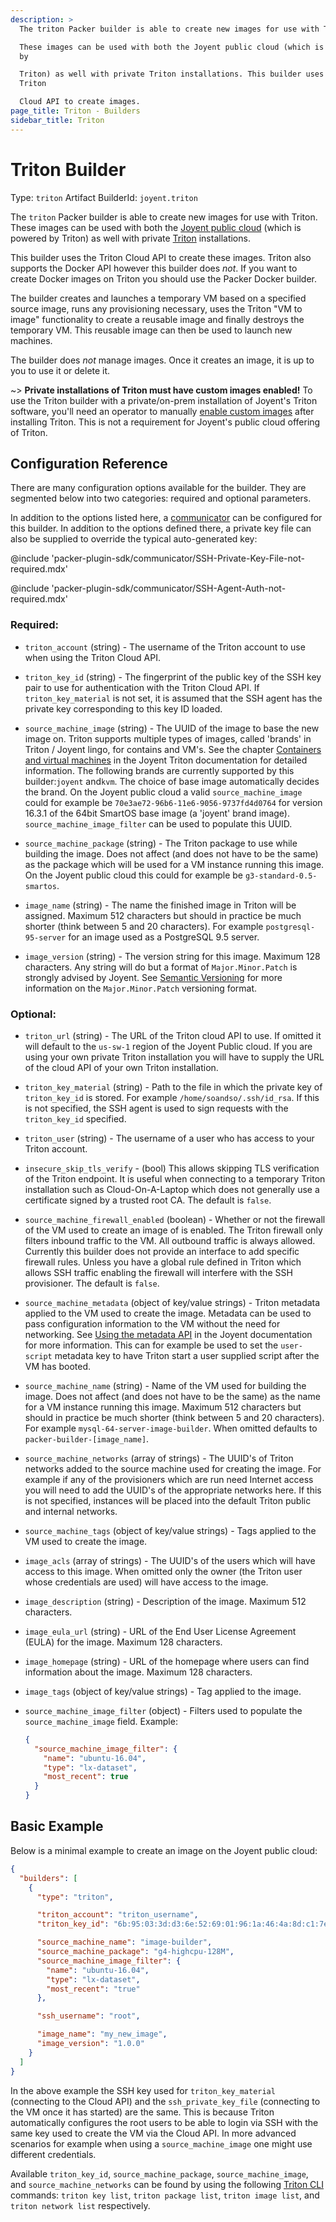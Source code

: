 ```yaml
---
description: >
  The triton Packer builder is able to create new images for use with Triton.

  These images can be used with both the Joyent public cloud (which is powered
  by

  Triton) as well with private Triton installations. This builder uses the
  Triton

  Cloud API to create images.
page_title: Triton - Builders
sidebar_title: Triton
---
```


# Triton Builder

Type: `triton`
Artifact BuilderId: `joyent.triton`

The `triton` Packer builder is able to create new images for use with Triton.
These images can be used with both the [Joyent public
cloud](https://www.joyent.com/) (which is powered by Triton) as well with
private [Triton](https://github.com/joyent/triton) installations.

This builder uses the Triton Cloud API to create these images. Triton also
supports the Docker API however this builder does _not_. If you want to create
Docker images on Triton you should use the Packer Docker builder.

The builder creates and launches a temporary VM based on a specified source
image, runs any provisioning necessary, uses the Triton "VM to image"
functionality to create a reusable image and finally destroys the temporary VM.
This reusable image can then be used to launch new machines.

The builder does _not_ manage images. Once it creates an image, it is up to you
to use it or delete it.

~> **Private installations of Triton must have custom images enabled!** To
use the Triton builder with a private/on-prem installation of Joyent's Triton
software, you'll need an operator to manually [enable custom
images](https://docs.joyent.com/private-cloud/install/image-management) after
installing Triton. This is not a requirement for Joyent's public cloud offering
of Triton.

## Configuration Reference

There are many configuration options available for the builder. They are
segmented below into two categories: required and optional parameters.

In addition to the options listed here, a
[communicator](/docs/templates/legacy_json_templates/communicators) can be configured for this
builder. In addition to the options defined there, a private key file
can also be supplied to override the typical auto-generated key:

@include 'packer-plugin-sdk/communicator/SSH-Private-Key-File-not-required.mdx'

@include 'packer-plugin-sdk/communicator/SSH-Agent-Auth-not-required.mdx'

### Required:

- `triton_account` (string) - The username of the Triton account to use when
  using the Triton Cloud API.

- `triton_key_id` (string) - The fingerprint of the public key of the SSH key
  pair to use for authentication with the Triton Cloud API. If
  `triton_key_material` is not set, it is assumed that the SSH agent has the
  private key corresponding to this key ID loaded.

- `source_machine_image` (string) - The UUID of the image to base the new
  image on. Triton supports multiple types of images, called 'brands' in
  Triton / Joyent lingo, for contains and VM's. See the chapter [Containers
  and virtual machines](https://docs.joyent.com/public-cloud/instances) in
  the Joyent Triton documentation for detailed information. The following
  brands are currently supported by this builder:`joyent` and`kvm`. The
  choice of base image automatically decides the brand. On the Joyent public
  cloud a valid `source_machine_image` could for example be
  `70e3ae72-96b6-11e6-9056-9737fd4d0764` for version 16.3.1 of the 64bit
  SmartOS base image (a 'joyent' brand image). `source_machine_image_filter`
  can be used to populate this UUID.

- `source_machine_package` (string) - The Triton package to use while
  building the image. Does not affect (and does not have to be the same) as
  the package which will be used for a VM instance running this image. On the
  Joyent public cloud this could for example be `g3-standard-0.5-smartos`.

- `image_name` (string) - The name the finished image in Triton will be
  assigned. Maximum 512 characters but should in practice be much shorter
  (think between 5 and 20 characters). For example `postgresql-95-server` for
  an image used as a PostgreSQL 9.5 server.

- `image_version` (string) - The version string for this image. Maximum 128
  characters. Any string will do but a format of `Major.Minor.Patch` is
  strongly advised by Joyent. See [Semantic Versioning](http://semver.org/)
  for more information on the `Major.Minor.Patch` versioning format.

### Optional:

- `triton_url` (string) - The URL of the Triton cloud API to use. If omitted
  it will default to the `us-sw-1` region of the Joyent Public cloud. If you
  are using your own private Triton installation you will have to supply the
  URL of the cloud API of your own Triton installation.

- `triton_key_material` (string) - Path to the file in which the private key
  of `triton_key_id` is stored. For example `/home/soandso/.ssh/id_rsa`. If
  this is not specified, the SSH agent is used to sign requests with the
  `triton_key_id` specified.

- `triton_user` (string) - The username of a user who has access to your
  Triton account.

- `insecure_skip_tls_verify` - (bool) This allows skipping TLS verification
  of the Triton endpoint. It is useful when connecting to a temporary Triton
  installation such as Cloud-On-A-Laptop which does not generally use a
  certificate signed by a trusted root CA. The default is `false`.

- `source_machine_firewall_enabled` (boolean) - Whether or not the firewall
  of the VM used to create an image of is enabled. The Triton firewall only
  filters inbound traffic to the VM. All outbound traffic is always allowed.
  Currently this builder does not provide an interface to add specific
  firewall rules. Unless you have a global rule defined in Triton which
  allows SSH traffic enabling the firewall will interfere with the SSH
  provisioner. The default is `false`.

- `source_machine_metadata` (object of key/value strings) - Triton metadata
  applied to the VM used to create the image. Metadata can be used to pass
  configuration information to the VM without the need for networking. See
  [Using the metadata
  API](https://docs.joyent.com/private-cloud/instances/using-mdata) in the
  Joyent documentation for more information. This can for example be used to
  set the `user-script` metadata key to have Triton start a user supplied
  script after the VM has booted.

- `source_machine_name` (string) - Name of the VM used for building the
  image. Does not affect (and does not have to be the same) as the name for a
  VM instance running this image. Maximum 512 characters but should in
  practice be much shorter (think between 5 and 20 characters). For example
  `mysql-64-server-image-builder`. When omitted defaults to
  `packer-builder-[image_name]`.

- `source_machine_networks` (array of strings) - The UUID's of Triton
  networks added to the source machine used for creating the image. For
  example if any of the provisioners which are run need Internet access you
  will need to add the UUID's of the appropriate networks here. If this is
  not specified, instances will be placed into the default Triton public and
  internal networks.

- `source_machine_tags` (object of key/value strings) - Tags applied to the
  VM used to create the image.

- `image_acls` (array of strings) - The UUID's of the users which will have
  access to this image. When omitted only the owner (the Triton user whose
  credentials are used) will have access to the image.

- `image_description` (string) - Description of the image. Maximum 512
  characters.

- `image_eula_url` (string) - URL of the End User License Agreement (EULA)
  for the image. Maximum 128 characters.

- `image_homepage` (string) - URL of the homepage where users can find
  information about the image. Maximum 128 characters.

- `image_tags` (object of key/value strings) - Tag applied to the image.

- `source_machine_image_filter` (object) - Filters used to populate the
  `source_machine_image` field. Example:

  ```json
  {
    "source_machine_image_filter": {
      "name": "ubuntu-16.04",
      "type": "lx-dataset",
      "most_recent": true
    }
  }
  ```

## Basic Example

Below is a minimal example to create an image on the Joyent public cloud:

```json
{
  "builders": [
    {
      "type": "triton",

      "triton_account": "triton_username",
      "triton_key_id": "6b:95:03:3d:d3:6e:52:69:01:96:1a:46:4a:8d:c1:7e",

      "source_machine_name": "image-builder",
      "source_machine_package": "g4-highcpu-128M",
      "source_machine_image_filter": {
        "name": "ubuntu-16.04",
        "type": "lx-dataset",
        "most_recent": "true"
      },

      "ssh_username": "root",

      "image_name": "my_new_image",
      "image_version": "1.0.0"
    }
  ]
}
```

In the above example the SSH key used for `triton_key_material` (connecting to
the Cloud API) and the `ssh_private_key_file` (connecting to the VM once it has
started) are the same. This is because Triton automatically configures the root
users to be able to login via SSH with the same key used to create the VM via
the Cloud API. In more advanced scenarios for example when using a
`source_machine_image` one might use different credentials.

Available `triton_key_id`, `source_machine_package`, `source_machine_image`,
and `source_machine_networks` can be found by using the following [Triton
CLI](https://docs.joyent.com/public-cloud/api-access/cloudapi) commands:
`triton key list`, `triton package list`, `triton image list`, and
`triton network list` respectively.
